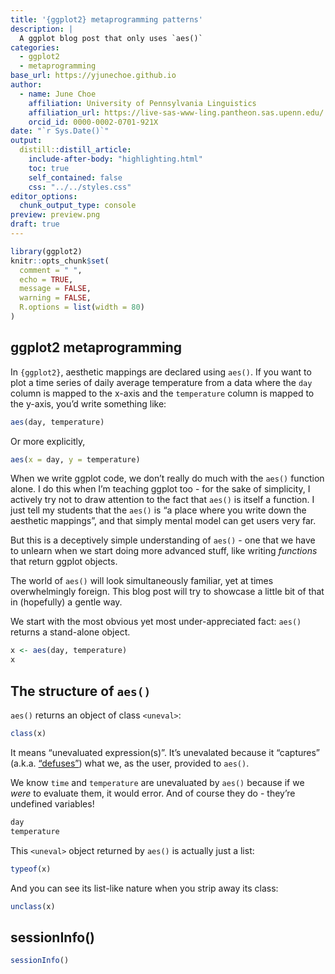 ```yaml
---
title: '{ggplot2} metaprogramming patterns'
description: |
  A ggplot blog post that only uses `aes()`
categories:
  - ggplot2
  - metaprogramming
base_url: https://yjunechoe.github.io
author:
  - name: June Choe
    affiliation: University of Pennsylvania Linguistics
    affiliation_url: https://live-sas-www-ling.pantheon.sas.upenn.edu/
    orcid_id: 0000-0002-0701-921X
date: "`r Sys.Date()`"
output:
  distill::distill_article:
    include-after-body: "highlighting.html"
    toc: true
    self_contained: false
    css: "../../styles.css"
editor_options: 
  chunk_output_type: console
preview: preview.png
draft: true
---
```


```r
library(ggplot2)
knitr::opts_chunk$set(
  comment = " ",
  echo = TRUE,
  message = FALSE,
  warning = FALSE,
  R.options = list(width = 80)
)
```

## ggplot2 metaprogramming

In `{ggplot2}`, aesthetic mappings are declared using `aes()`. If you want to plot a time series of daily average temperature from a data where the `day` column is mapped to the x-axis and the `temperature` column is mapped to the y-axis, you'd write something like:

```r
aes(day, temperature)
```

Or more explicitly,

```r
aes(x = day, y = temperature)
```

When we write ggplot code, we don't really do much with the `aes()` function alone. I do this when I'm teaching ggplot too - for the sake of simplicity, I actively try not to draw attention to the fact that `aes()` is itself a function. I just tell my students that the `aes()` is "a place where you write down the aesthetic mappings", and that simply mental model can get users very far.

But this is a deceptively simple understanding of `aes()` - one that we have to unlearn when we start doing more advanced stuff, like writing *functions* that return ggplot objects.

The world of `aes()` will look simultaneously familiar, yet at times overwhelmingly foreign. This blog post will try to showcase a little bit of that in (hopefully) a gentle way.

We start with the most obvious yet most under-appreciated fact: `aes()` returns a stand-alone object.

```r
x <- aes(day, temperature)
x
```

## The structure of `aes()`

`aes()` returns an object of class `<uneval>`:

```r
class(x)
```

It means "unevaluated expression(s)". It's unevalated because it "captures" (a.k.a. ["defuses"](https://rlang.r-lib.org/reference/topic-defuse.html)) what we, as the user, provided to `aes()`.

We know `time` and `temperature` are unevaluated by `aes()` because if we _were_ to evaluate them, it would error. And of course they do - they're undefined variables!

```r
day
temperature
```

This `<uneval>` object returned by `aes()` is actually just a list: 

```r
typeof(x)
```

And you can see its list-like nature when you strip away its class:

```r
unclass(x)
```

## sessionInfo()

```r
sessionInfo()
```

